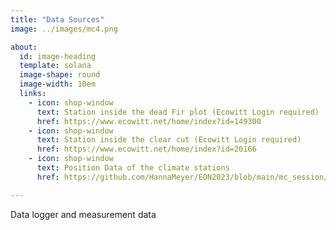 ```yaml
---
title: "Data Sources"
image: ../images/mc4.png

about:
  id: image-heading
  template: solana
  image-shape: round
  image-width: 10em
  links:
    - icon: shop-window
      text: Station inside the dead Fir plot (Ecowitt Login required)
      href: https://www.ecowitt.net/home/index?id=149300
    - icon: shop-window
      text: Station inside the clear cut (Ecowitt Login required)
      href: https://www.ecowitt.net/home/index?id=20166
    - icon: shop-window
      text: Position Data of the climate stations
      href: https://github.com/HannaMeyer/EON2023/blob/main/mc_session/stations_prelim.zip

---
```

::: {#image-heading}
Data logger and measurement data
:::

